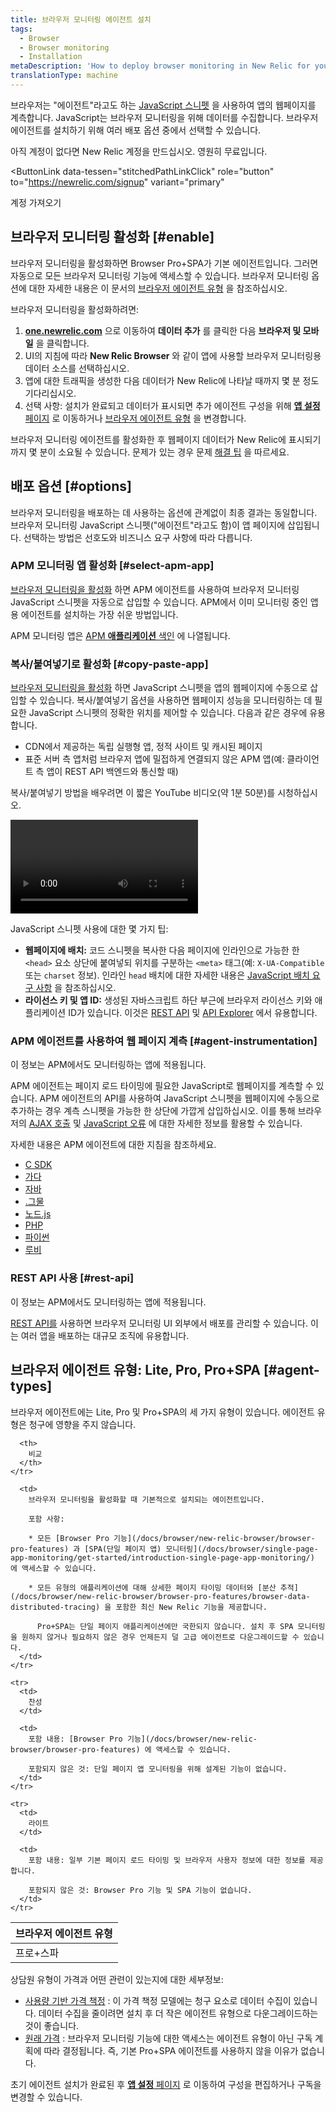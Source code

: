 ```yaml
---
title: 브라우저 모니터링 에이전트 설치
tags:
  - Browser
  - Browser monitoring
  - Installation
metaDescription: 'How to deploy browser monitoring in New Relic for your apps, including UI, copy/paste, and API options.'
translationType: machine
---
```


브라우저는 "에이전트"라고도 하는 [JavaScript 스니펫](/docs/browser/new-relic-browser/page-load-timing/instrumentation-page-load-timing) 을 사용하여 앱의 웹페이지를 계측합니다. JavaScript는 브라우저 모니터링을 위해 데이터를 수집합니다. 브라우저 에이전트를 설치하기 위해 여러 배포 옵션 중에서 선택할 수 있습니다.

아직 계정이 없다면 New Relic 계정을 만드십시오. 영원히 무료입니다.

<ButtonLink
  data-tessen="stitchedPathLinkClick"
  role="button"
  to="https://newrelic.com/signup"
  variant="primary"
>
  계정 가져오기
</ButtonLink>

## 브라우저 모니터링 활성화 [#enable]

브라우저 모니터링을 활성화하면 Browser Pro+SPA가 기본 에이전트입니다. 그러면 자동으로 모든 브라우저 모니터링 기능에 액세스할 수 있습니다. 브라우저 모니터링 옵션에 대한 자세한 내용은 이 문서의 [브라우저 에이전트 유형](/docs/browser/browser-monitoring/installation/install-browser-monitoring-agent/#agent-types) 을 참조하십시오.

브라우저 모니터링을 활성화하려면:

1. **[one.newrelic.com](https://one.newrelic.com)** 으로 이동하여 **데이터 추가** 를 클릭한 다음 **브라우저 및 모바일** 을 클릭합니다.
2. UI의 지침에 따라 **New Relic Browser** 와 같이 앱에 사용할 브라우저 모니터링용 데이터 소스를 선택하십시오.
3. 앱에 대한 트래픽을 생성한 다음 데이터가 New Relic에 나타날 때까지 몇 분 정도 기다리십시오.
4. 선택 사항: 설치가 완료되고 데이터가 표시되면 추가 에이전트 구성을 위해 [**앱 설정** 페이지](/docs/browser/new-relic-browser/configuration/browser-settings-ui-options-apdex-geography/) 로 이동하거나 [브라우저 에이전트 유형](/docs/browser/browser-monitoring/installation/install-browser-monitoring-agent/#agent-types) 을 변경합니다.

브라우저 모니터링 에이전트를 활성화한 후 웹페이지 데이터가 New Relic에 표시되기까지 몇 분이 소요될 수 있습니다. 문제가 있는 경우 문제 [해결 팁](/docs/browser/browser-monitoring/troubleshooting/troubleshoot-your-browser-monitoring-installation/) 을 따르세요.

## 배포 옵션 [#options]

브라우저 모니터링을 배포하는 데 사용하는 옵션에 관계없이 최종 결과는 동일합니다. 브라우저 모니터링 JavaScript 스니펫("에이전트"라고도 함)이 앱 페이지에 삽입됩니다. 선택하는 방법은 선호도와 비즈니스 요구 사항에 따라 다릅니다.

### APM 모니터링 앱 활성화 [#select-apm-app]

[브라우저 모니터링을 활성화](#enable) 하면 APM 에이전트를 사용하여 브라우저 모니터링 JavaScript 스니펫을 자동으로 삽입할 수 있습니다. APM에서 이미 모니터링 중인 앱용 에이전트를 설치하는 가장 쉬운 방법입니다.

APM 모니터링 앱은 [APM **애플리케이션** 색인](/docs/apm/apm-ui-pages/monitoring/view-your-applications-index/) 에 나열됩니다.

### 복사/붙여넣기로 활성화 [#copy-paste-app]

[브라우저 모니터링을 활성화](#enable) 하면 JavaScript 스니펫을 앱의 웹페이지에 수동으로 삽입할 수 있습니다. 복사/붙여넣기 옵션을 사용하면 웹페이지 성능을 모니터링하는 데 필요한 JavaScript 스니펫의 정확한 위치를 제어할 수 있습니다. 다음과 같은 경우에 유용합니다.

* CDN에서 제공하는 독립 실행형 앱, 정적 사이트 및 캐시된 페이지
* 표준 서버 측 앱처럼 브라우저 앱에 밀접하게 연결되지 않은 APM 앱(예: 클라이언트 측 앱이 REST API 백엔드와 통신할 때)

복사/붙여넣기 방법을 배우려면 이 짧은 YouTube 비디오(약 1분 50분)를 시청하십시오.

<Video
  id="blPC5R5l7C8"
  type="youtube"
/>

JavaScript 스니펫 사용에 대한 몇 가지 팁:

* **웹페이지에 배치:** 코드 스니펫을 복사한 다음 페이지에 인라인으로 가능한 한 `<head>` 요소 상단에 붙여넣되 위치를 구분하는 `<meta>` 태그(예: `X-UA-Compatible` 또는 `charset` 정보). 인라인 `head` 배치에 대한 자세한 내용은 [JavaScript 배치 요구 사항](/docs/browser/new-relic-browser/page-load-timing-resources/instrumentation-browser-monitoring#javascript-placement) 을 참조하십시오.
* **라이선스 키 및 앱 ID:** 생성된 자바스크립트 하단 부근에 브라우저 라이선스 키와 애플리케이션 ID가 있습니다. 이것은 [REST API](/docs/apis/rest-api-v2/browser-examples-v2) 및 [API Explorer](/docs/apis/rest-api-v2/api-explorer-v2/getting-started-new-relics-api-explorer) 에서 유용합니다.

### APM 에이전트를 사용하여 웹 페이지 계측 [#agent-instrumentation]

이 정보는 APM에서도 모니터링하는 앱에 적용됩니다.

APM 에이전트는 페이지 로드 타이밍에 필요한 JavaScript로 웹페이지를 계측할 수 있습니다. APM 에이전트의 API를 사용하여 JavaScript 스니펫을 웹페이지에 수동으로 추가하는 경우 계측 스니펫을 가능한 한 상단에 가깝게 삽입하십시오. 이를 통해 브라우저의 [AJAX 호출](/docs/browser/new-relic-browser/dashboard-details/ajax-dashboard) 및 [JavaScript 오류](/docs/browser/new-relic-browser/dashboard-details/javascript-errors-dashboard) 에 대한 자세한 정보를 활용할 수 있습니다.

자세한 내용은 APM 에이전트에 대한 지침을 참조하세요.

* [C SDK](/docs/agents/c-sdk/instrumentation/guide-using-c-sdk-api/#browser)
* [가다](/docs/agents/go-agent/features/install-new-relic-browser-go-apps)
* [자바](/docs/agents/java-agent/instrumentation/page-load-timing-java)
* [.그물](/docs/agents/net-agent/features/page-load-timing-net)
* [노드.js](/docs/agents/nodejs-agent/supported-features/page-load-timing-nodejs)
* [PHP](/docs/agents/php-agent/features/page-load-timing-php)
* [파이썬](/docs/agents/python-agent/supported-features/page-load-timing-python)
* [루비](/docs/agents/ruby-agent/features/page-load-timing-ruby)

### REST API 사용 [#rest-api]

이 정보는 APM에서도 모니터링하는 앱에 적용됩니다.

[REST API를](/docs/browser/new-relic-browser/browser-agent-apis/adding-or-listing-browser-apps-api-v2) 사용하면 브라우저 모니터링 UI 외부에서 배포를 관리할 수 있습니다. 이는 여러 앱을 배포하는 대규모 조직에 유용합니다.

## 브라우저 에이전트 유형: Lite, Pro, Pro+SPA [#agent-types]

브라우저 에이전트에는 Lite, Pro 및 Pro+SPA의 세 가지 유형이 있습니다. 에이전트 유형은 청구에 영향을 주지 않습니다.

<table>
  <thead>
    <tr>
      <th style={{ width: "150px" }}>
        브라우저 에이전트 유형
      </th>

      <th>
        비교
      </th>
    </tr>
  </thead>

  <tbody>
    <tr>
      <td>
        프로+스파
      </td>

      <td>
        브라우저 모니터링을 활성화할 때 기본적으로 설치되는 에이전트입니다.

        포함 사항:

        * 모든 [Browser Pro 기능](/docs/browser/new-relic-browser/browser-pro-features) 과 [SPA(단일 페이지 앱) 모니터링](/docs/browser/single-page-app-monitoring/get-started/introduction-single-page-app-monitoring/) 에 액세스할 수 있습니다.

        * 모든 유형의 애플리케이션에 대해 상세한 페이지 타이밍 데이터와 [분산 추적](/docs/browser/new-relic-browser/browser-pro-features/browser-data-distributed-tracing) 을 포함한 최신 New Relic 기능을 제공합니다.

          Pro+SPA는 단일 페이지 애플리케이션에만 국한되지 않습니다. 설치 후 SPA 모니터링을 원하지 않거나 필요하지 않은 경우 언제든지 덜 고급 에이전트로 다운그레이드할 수 있습니다.
      </td>
    </tr>

    <tr>
      <td>
        찬성
      </td>

      <td>
        포함 내용: [Browser Pro 기능](/docs/browser/new-relic-browser/browser-pro-features) 에 액세스할 수 있습니다.

        포함되지 않은 것: 단일 페이지 앱 모니터링을 위해 설계된 기능이 없습니다.
      </td>
    </tr>

    <tr>
      <td>
        라이트
      </td>

      <td>
        포함 내용: 일부 기본 페이지 로드 타이밍 및 브라우저 사용자 정보에 대한 정보를 제공합니다.

        포함되지 않은 것: Browser Pro 기능 및 SPA 기능이 없습니다.
      </td>
    </tr>
  </tbody>
</table>

상담원 유형이 가격과 어떤 관련이 있는지에 대한 세부정보:

* [사용량 기반 가격 책정](/docs/accounts/accounts-billing/new-relic-one-pricing-billing/new-relic-one-pricing-billing) : 이 가격 책정 모델에는 청구 요소로 데이터 수집이 있습니다. 데이터 수집을 줄이려면 설치 후 더 작은 에이전트 유형으로 다운그레이드하는 것이 좋습니다.
* [원래 가격](/docs/accounts/original-accounts-billing/product-pricing/product-based-pricing) : 브라우저 모니터링 기능에 대한 액세스는 에이전트 유형이 아닌 구독 계획에 따라 결정됩니다. 즉, 기본 Pro+SPA 에이전트를 사용하지 않을 이유가 없습니다.

초기 에이전트 설치가 완료된 후 [**앱 설정** 페이지](/docs/browser/new-relic-browser/configuration/browser-settings-ui-options-apdex-geography/) 로 이동하여 구성을 편집하거나 구독을 변경할 수 있습니다.
